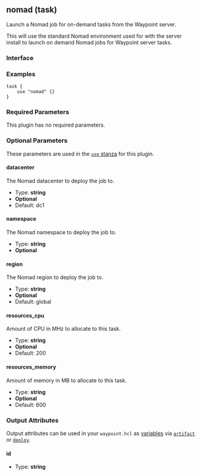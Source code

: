 ## nomad (task)

Launch a Nomad job for on-demand tasks from the Waypoint server.

This will use the standard Nomad environment used for with the server install
to launch on demand Nomad jobs for Waypoint server tasks.

### Interface

### Examples

```hcl
task {
	use "nomad" {}
}
```

### Required Parameters

This plugin has no required parameters.

### Optional Parameters

These parameters are used in the [`use` stanza](/docs/waypoint-hcl/use) for this plugin.

#### datacenter

The Nomad datacenter to deploy the job to.

- Type: **string**
- **Optional**
- Default: dc1

#### namespace

The Nomad namespace to deploy the job to.

- Type: **string**
- **Optional**

#### region

The Nomad region to deploy the job to.

- Type: **string**
- **Optional**
- Default: global

#### resources_cpu

Amount of CPU in MHz to allocate to this task.

- Type: **string**
- **Optional**
- Default: 200

#### resources_memory

Amount of memory in MB to allocate to this task.

- Type: **string**
- **Optional**
- Default: 600

### Output Attributes

Output attributes can be used in your `waypoint.hcl` as [variables](/docs/waypoint-hcl/variables) via [`artifact`](/docs/waypoint-hcl/variables/artifact) or [`deploy`](/docs/waypoint-hcl/variables/deploy).

#### id

- Type: **string**
